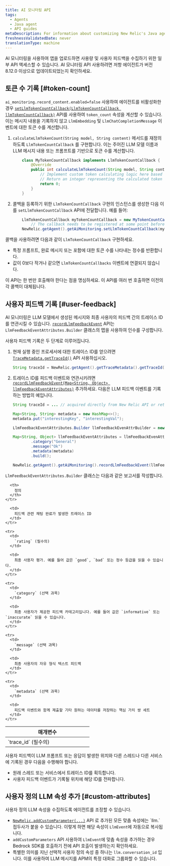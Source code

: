 ```yaml
---
title: AI 모니터링 API
tags:
  - Agents
  - Java agent
  - API guides
metaDescription: For information about customizing New Relic's Java agent for AI monitoring.
freshnessValidatedDate: never
translationType: machine
---
```


AI 모니터링을 사용하여 앱을 업로드하면 사용량 및 사용자 피드백을 수집하기 위한 일부 API 액세스할 수 있습니다. AI 모니터링 API 사용하려면 저항 에이전트가 버전 8.12.0 이상으로 업데이트되었는지 확인하세요.

## 토큰 수 기록 [#token-count]

`ai_monitoring.record_content.enabled=false` 사용하여 에이전트를 비활성화한 경우 [`setLlmTokenCountCallback(LlmTokenCountCallback llmTokenCountCallback)`](https://newrelic.github.io/java-agent-api/javadoc/com/newrelic/api/agent/AiMonitoring.html#setLlmTokenCountCallback) API를 사용하여 `token_count` 속성을 계산할 수 있습니다. 이는 메시지 내용을 기록하지 않고 `LlmEmbedding` 및 `LlmChatCompletionMessage` 이벤트에 대한 토큰 수를 계산합니다.

1. `calculateLlmTokenCount(String model, String content)` 메서드를 재정의하도록 `LlmTokenCountCallback` 를 구현합니다. 이는 주어진 LLM 모델 이름과 LLM 메시지 내용 또는 프롬프트를 기반으로 토큰 수를 계산합니다.

   ```java
       class MyTokenCountCallback implements LlmTokenCountCallback {
           @Override
           public int calculateLlmTokenCount(String model, String content) {
               // Implement custom token calculating logic here based on the LLM model and content.
               // Return an integer representing the calculated token count.
               return 0;
           }
       }
   ```

2. 콜백을 등록하기 위한 `LlmTokenCountCallback` 구현의 인스턴스를 생성한 다음 이를 `setLlmTokenCountCallback` API에 전달합니다. 예를 들어:

   ```java
       LlmTokenCountCallback myTokenCountCallback = new MyTokenCountCallback();
           // The callback needs to be registered at some point before invoking the LLM model
       NewRelic.getAgent().getAiMonitoring.setLlmTokenCountCallback(myTokenCountCallback);
   ```

콜백을 사용하려면 다음과 같이 `LlmTokenCountCallback` 구현하세요.

* 특정 프롬프트, 완료 메시지 또는 포함에 대한 토큰 수를 나타내는 정수를 반환합니다.
* 값이 0보다 작거나 같으면 `LlmTokenCountCallbacks` 이벤트에 연결되지 않습니다.

이 API는 한 번만 호출해야 한다는 점을 명심하세요. 이 API를 여러 번 호출하면 이전의 각 콜백이 대체됩니다.

## 사용자 피드백 기록 [#user-feedback]

AI 모니터링은 LLM 모델에서 생성된 메시지와 최종 사용자의 피드백 간의 트레이스 ID를 연관시킬 수 있습니다. [`recordLlmFeedbackEvent`](https://newrelic.github.io/java-agent-api/javadoc/com/newrelic/api/agent/AiMonitoring.html#recordLlmFeedbackEvent) API는 `LlmFeedbackEventAttributes.Builder` 클래스의 맵을 사용하여 인수를 구성합니다.

사용자 피드백 기록은 두 단계로 이루어집니다.

1. 현재 실행 중인 프로세서에 대한 트레이스 ID를 얻으려면 [`TraceMetadata.getTraceId()`](https://newrelic.github.io/java-agent-api/javadoc/com/newrelic/api/agent/TraceMetadata.html#getTraceId) API 사용하십시오.

   ```java
   String traceId = NewRelic.getAgent().getTraceMetadata().getTraceId();
   ```

2. 트레이스 ID를 피드백 이벤트와 연관시키려면 [`recordLlmFeedbackEvent(Map<String, Object> llmFeedbackEventAttributes)`](https://newrelic.github.io/java-agent-api/javadoc/com/newrelic/api/agent/AiMonitoring.html#recordLlmFeedbackEvent) 추가하세요. 다음은 LLM 피드백 이벤트를 기록하는 방법의 예입니다.

   ```java
   String traceId = ... // acquired directly from New Relic API or retrieved from some propagation mechanism

   Map<String, String> metadata = new HashMap<>();
   metadata.put("interestingKey", "interestingVal");

   LlmFeedbackEventAttributes.Builder llmFeedbackEvenAttrBuilder = new LlmFeedbackEventAttributes.Builder(traceId, ratingString);

   Map<String, Object> llmFeedbackEventAttributes = llmFeedbackEvenAttrBuilder
           .category("General")
           .message("Ok")
           .metadata(metadata)
           .build();

   NewRelic.getAgent().getAiMonitoring().recordLlmFeedbackEvent(llmFeedbackEventAttributes);
   ```

`LlmFeedbackEventAttributes.Builder` 클래스는 다음과 같은 보고서를 작성합니다.

<table>
  <thead>
    <tr>
      <th style="width:250px">
        매개변수
      </th>

      <th>
        정의
      </th>
    </tr>
  </thead>

  <tbody>
    <tr>
      <td>
        `trace_id` (필수의)
      </td>

      <td>
        피드백 관련 채팅 완료가 발생한 트레이스 ID
      </td>
    </tr>

    <tr>
      <td>
        `rating` (필수의)
      </td>

      <td>
        최종 사용자 평가. 예를 들어 값은 `good`, `bad` 또는 정수 등급을 읽을 수 있습니다.
      </td>
    </tr>

    <tr>
      <td>
        `category` (선택 과목)
      </td>

      <td>
        최종 사용자가 제공한 피드백 카테고리입니다. 예를 들어 값은 `informative` 또는 `inaccurate` 읽을 수 있습니다.
      </td>
    </tr>

    <tr>
      <td>
        `message` (선택 과목)
      </td>

      <td>
        최종 사용자의 자유 형식 텍스트 피드백
      </td>
    </tr>

    <tr>
      <td>
        `metadata` (선택 과목)
      </td>

      <td>
        피드백 이벤트와 함께 제출할 기타 원하는 데이터를 저장하는 핵심 가치 쌍 세트
      </td>
    </tr>
  </tbody>
</table>

사용자 피드백이 LLM 프롬프트 또는 응답이 발생한 위치와 다른 스레드나 다른 서비스에 기록된 경우 다음을 수행해야 합니다.

* 원래 스레드 또는 서비스에서 트레이스 ID를 획득합니다.
* 사용자 피드백 이벤트가 기록될 위치에 해당 ID를 전파합니다.

## 사용자 정의 LLM 속성 추가 [#custom-attributes]

사용자 정의 LLM 속성을 수집하도록 에이전트를 조정할 수 있습니다.

* [`NewRelic.addCustomParameter(...)`](https://newrelic.github.io/java-agent-api/javadoc/com/newrelic/api/agent/NewRelic.html#addCustomParameter(java.lang.String,boolean)) API 로 추가된 모든 맞춤 속성에는 `llm.` 접두사가 붙을 수 있습니다. 이렇게 하면 해당 속성이 `LlmEvent`에 자동으로 복사됩니다.
* `addCustomParameters` API 사용하여 `LlmEvent`에 맞춤 속성을 추가하는 경우 Bedrock SDK를 호출하기 전에 API 호출이 발생하는지 확인하세요.
* 특별한 의미를 지닌 선택적 사용자 정의 속성 중 하나는 `llm.conversation_id` 입니다. 이를 사용하여 LLM 메시지를 APM의 특정 대화로 그룹화할 수 있습니다.